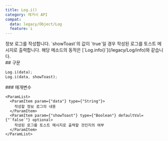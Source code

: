 ```yaml
---
title: Log.i()
category: 레거시 API
compat:
  data: legacy/Object/Log
  feature: i
---
```


<Section>
  정보 로그를 작성합니다. `showToast`의 값이 `true`일 경우 작성된 로그를 토스트 메시지로 출력합니다. 해당 메소드의 동작은 [`Log.info()`](/legacy/Log/info)와 같습니다.
</Section>
<Section>
  ## 구문

  ~~~js
  Log.i(data);
  Log.i(data, showToast);
  ~~~

  <Section>
    ### 매개변수

    <ParamList>
      <ParamItem param={"data"} type={"String"}>
        작성할 정보 로그의 내용
      </ParamItem>
      <ParamItem param={"showToast"} type={"Boolean"} defaultVal={"`false`"} optional>
        작성된 로그를 토스트 메시지로 출력할 것인지의 여부
      </ParamItem>
    </ParamList>
  </Section>
</Section>